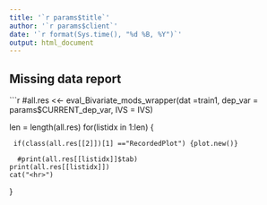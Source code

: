 ```yaml
---
title: '`r params$title`'
author: '`r params$client`'
date: '`r format(Sys.time(), "%d %B, %Y")`'
output: html_document
---
```

  
<style>
div.blue { background-color:#b0c4de; border-radius: 0px; padding: 0px;}
hr {border-top: 1px solid red;}
</style>
      
<div class = "blue">
## Missing data report
</div>



```r

  #all.res <<- eval_Bivariate_mods_wrapper(dat =train1, dep_var = params$CURRENT_dep_var, IVS = IVS)
  
  len = length(all.res)
  for(listidx in 1:len) {
    
     if(class(all.res[[2]])[1] =="RecordedPlot") {plot.new()}
      
      #print(all.res[[listidx]]$tab)
    print(all.res[[listidx]])
    cat("<hr>")
  }
